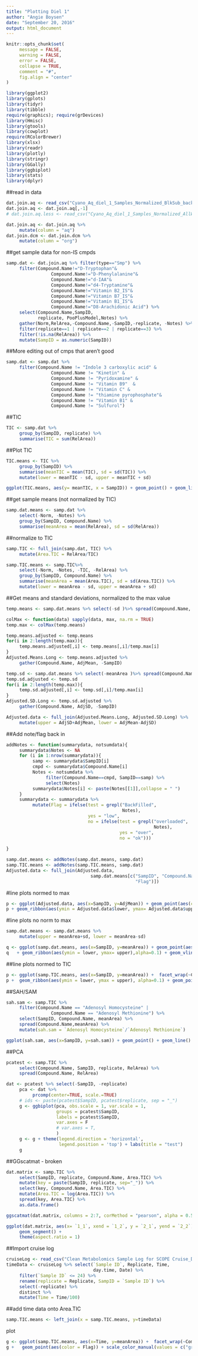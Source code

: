 ```yaml
---
title: "Plotting Diel 1"
author: "Angie Boysen"
date: "September 20, 2016"
output: html_document
---
```


```r
knitr::opts_chunk$set(  
     message = FALSE,
     warning = FALSE,
     error = FALSE, 
     collapse = TRUE,
     comment = "#",
     fig.align = "center"
)

library(ggplot2)
library(gplots)
library(tidyr)
library(tibble)
require(graphics); require(grDevices)
library(Hmisc)
library(gtools)
library(cowplot)
require(RColorBrewer)
library(xlsx)
library(readr)
library(plotly)
library(stringr)
library(GGally)
library(ggbiplot)
library(stats)
library(dplyr)
```

##read in data
```r
dat.join.aq <- read_csv("Cyano_Aq_diel_1_Samples_Normalized_BlkSub_backfill_2IS_noblk.csv")
dat.join.aq <- dat.join.aq[,-1]
# dat.join.aq.less <- read_csv("Cyano_Aq_diel_1_Samples_Normalized_AllWays_noblk.csv")
```

```r
dat.join.aq <- dat.join.aq %>%
     mutate(column = "aq")
dat.join.dcm <- dat.join.dcm %>%
     mutate(column = "org")
```


##get sample data for non-IS cmpds
```r
samp.dat <- dat.join.aq %>% filter(type=="Smp") %>%
     filter(Compound.Name!="D-Tryptophan"&
                 Compound.Name!="D-Phenylalanine"&
                 Compound.Name!="d-IAA"&
                 Compound.Name!="d4-Tryptamine"&
                 Compound.Name!="Vitamin B2_IS"&
                 Compound.Name!="Vitamin B7_IS"& 
                 Compound.Name!="Vitamin B1_IS"&
                 Compound.Name!="D8-Arachidonic Acid") %>%
     select(Compound.Name,SampID,
            replicate, PooPlusModel,Notes) %>% 
     gather(Norm,RelArea,-Compound.Name,-SampID,-replicate, -Notes) %>%
     filter(replicate==1 | replicate==2 | replicate==3) %>%
     filter(!is.na(RelArea)) %>%
     mutate(SampID = as.numeric(SampID))
```

##More editing out of cmps that aren't good
```r
samp.dat <- samp.dat %>%
     filter(Compound.Name != "Indole 3 carboxylic acid" &
                 Compound.Name != "Kinetin" &
                 Compound.Name != "Pyridoxamine" &
                 Compound.Name != "Vitamin B9"  &
                 Compound.Name != "Vitamin C" &
                 Compound.Name != "thiamine pyrophosphate"&
                 Compound.Name != "Vitamin B1" &
                 Compound.Name != "Sulfurol")
```

##TIC
```r
TIC <- samp.dat %>%
     group_by(SampID, replicate) %>%
     summarise(TIC = sum(RelArea))
```

##Plot TIC
```r
TIC.means <- TIC %>%
     group_by(SampID) %>%
     summarise(meanTIC = mean(TIC), sd = sd(TIC)) %>%
     mutate(lower = meanTIC - sd, upper = meanTIC + sd)

ggplot(TIC.means, aes(y= meanTIC, x = SampID)) + geom_point() + geom_line() + geom_ribbon(aes(ymin = TIC.means$lower, ymax= TIC.means$upper),alpha=0.1) + geom_vline(xintercept = c(5.5,11.5,17.5,23.5),linetype=2) 
```


##get sample means (not normalized by TIC)
```r
samp.dat.means <- samp.dat %>%
     select(-Norm, -Notes) %>%
     group_by(SampID, Compound.Name) %>%
     summarise(meanArea = mean(RelArea), sd = sd(RelArea))
```

##normalize to TIC
```r
samp.TIC <- full_join(samp.dat, TIC) %>%
     mutate(Area.TIC = RelArea/TIC) 

samp.TIC.means <- samp.TIC%>%
     select(-Norm, -Notes, -TIC, -RelArea) %>%
     group_by(SampID, Compound.Name) %>%
     summarise(meanArea = mean(Area.TIC), sd = sd(Area.TIC)) %>%
     mutate(lower = meanArea - sd, upper = meanArea + sd)
```


##Get means and standard deviations, normalized to the max value
```r
temp.means <- samp.dat.means %>% select(-sd )%>% spread(Compound.Name, meanArea)

colMax <- function(data) sapply(data, max, na.rm = TRUE)
temp.max <- colMax(temp.means)

temp.means.adjusted <- temp.means
for(i in 2:length(temp.max)){
     temp.means.adjusted[,i] <- temp.means[,i]/temp.max[i]
}
Adjusted.Means.Long <- temp.means.adjusted %>%
     gather(Compound.Name, AdjMean, -SampID)

temp.sd <- samp.dat.means %>% select(-meanArea )%>% spread(Compound.Name, sd)
temp.sd.adjusted <- temp.sd
for(i in 2:length(temp.max)){
     temp.sd.adjusted[,i] <- temp.sd[,i]/temp.max[i]
}
Adjusted.SD.Long <- temp.sd.adjusted %>%
     gather(Compound.Name, AdjSD, -SampID)

Adjusted.data <- full_join(Adjusted.Means.Long, Adjusted.SD.Long) %>%
     mutate(upper = AdjSD+AdjMean, lower = AdjMean-AdjSD)
```

##Add note/flag back in
```r
addNotes <- function(summarydata, notsumdata){
     summarydata$Notes <- NA
     for (i in 1:nrow(summarydata)){
          samp <- summarydata$SampID[i]
          cmpd <- summarydata$Compound.Name[i]
          Notes <- notsumdata %>%
               filter(Compound.Name==cmpd, SampID==samp) %>%
               select(Notes) 
          summarydata$Notes[i] <- paste(Notes[[1]],collapse = " ")
     }
     summarydata <- summarydata %>%
          mutate(Flag = ifelse(test = grepl("BackFilled",
                                            Notes),
                               yes = "low",
                               no = ifelse(test = grepl("overloaded",
                                                        Notes),
                                           yes = "over",
                                           no = "ok")))
     
}
```

```r
samp.dat.means <- addNotes(samp.dat.means, samp.dat)
samp.TIC.means <- addNotes(samp.TIC.means, samp.dat)
Adjusted.data <- full_join(Adjusted.data, 
                                samp.dat.means[c("SampID", "Compound.Name",
                                                 "Flag")])
```

#line plots normed to max
```r
p <- ggplot(Adjusted.data, aes(x=SampID, y=AdjMean)) + geom_point(aes(color = Flag)) + scale_color_manual(values = c("grey","black","red")) + geom_line() + facet_wrap(~Compound.Name, scales = "free")
p + geom_ribbon(aes(ymin = Adjusted.data$lower, ymax= Adjusted.data$upper),alpha=0.1) + geom_vline(xintercept = c(5.5,11.5,17.5,23.5),linetype=2) 
```

#line plots no norm to max
```r
samp.dat.means <- samp.dat.means %>%
     mutate(upper = meanArea+sd, lower = meanArea-sd)

q <- ggplot(samp.dat.means, aes(x=SampID, y=meanArea)) + geom_point(aes(color = Flag)) + scale_color_manual(values = c("grey","black","red")) + geom_line() +   facet_wrap(~Compound.Name, scales = "free") 
q   + geom_ribbon(aes(ymin = lower, ymax= upper),alpha=0.1) + geom_vline(xintercept = c(5.5,11.5,17.5,23.5),linetype=2)
```

##line plots normed to TIC
```r
p <- ggplot(samp.TIC.means, aes(x=SampID, y=meanArea)) +  facet_wrap(~Compound.Name, scales = "free")
p +  geom_ribbon(aes(ymin = lower, ymax = upper), alpha=0.1) + geom_point(aes(color = Flag)) + scale_color_manual(values = c("grey","black","red")) + geom_line() + geom_vline(xintercept = c(5.5,11.5,17.5,23.5),linetype=2) 
```

##SAH/SAM
```r
sah.sam <- samp.TIC %>%
     filter(Compound.Name == "Adenosyl Homocysteine" |
                 Compound.Name == "Adenosyl Methionine") %>%
     select(SampID, Compound.Name, meanArea) %>%
     spread(Compound.Name,meanArea) %>%
     mutate(sah.sam = `Adenosyl Homocysteine`/`Adenosyl Methionine`)

ggplot(sah.sam, aes(x=SampID, y=sah.sam)) + geom_point() + geom_line() + geom_vline(xintercept = c(5.5,11.5,17.5,23.5),linetype=2) 

```

##PCA
```r
pcatest <- samp.TIC %>%
     select(Compound.Name, SampID, replicate, RelArea) %>%
     spread(Compound.Name, RelArea)

dat <- pcatest %>% select(-SampID, -replicate)
     pca <- dat %>% 
          prcomp(center=TRUE, scale.=TRUE)
     # ids <- paste(pcatest$SampID, pcatest$replicate, sep = "_")
     g <- ggbiplot(pca, obs.scale = 1, var.scale = 1, 
                   groups = pcatest$SampID, 
                   labels = pcatest$SampID,
                   var.axes = F
                   # var.axes = T,
                   )
     g <- g + theme(legend.direction = 'horizontal', 
                    legend.position = 'top') + labs(title = "test")
     g
```

##GGscatmat - broken
```r
dat.matrix <- samp.TIC %>%
     select(SampID, replicate, Compound.Name, Area.TIC) %>%
     mutate(key = paste(SampID, replicate, sep="_")) %>%
     select(key, Compound.Name, Area.TIC) %>%
     mutate(Area.TIC = log(Area.TIC)) %>%
     spread(key, Area.TIC) %>%
     as.data.frame()

ggscatmat(dat.matrix, columns = 2:7, corMethod = "pearson", alpha = 0.5)

ggplot(dat.matrix, aes(x= `1_1`, xend = `1_2`, y = `2_1`, yend = `2_2`)) +
     geom_segment() + 
     theme(aspect.ratio = 1) 
```

##Import cruise log
```r
cruiseLog <- read_csv("Clean Metabolomics Sample Log for SCOPE Cruise_DIEL.csv")
timeData <- cruiseLog %>% select(`Sample ID`, Replicate, Time, 
                                 day.time, Date) %>%
     filter(`Sample ID` <= 24) %>%
     rename(replicate = Replicate, SampID = `Sample ID`) %>%
     select(-replicate) %>% 
     distinct %>%
     mutate(Time = Time/100)
```

##add time data onto Area.TIC
```r
samp.TIC.means <- left_join(x = samp.TIC.means, y=timeData)
```

plot
```r
g <- ggplot(samp.TIC.means, aes(x=Time, y=meanArea)) +  facet_wrap(~Compound.Name, scales = "free")
g +   geom_point(aes(color = Flag)) + scale_color_manual(values = c("grey","black","red")) + geom_line(aes(linetype=Date)) + geom_vline(xintercept = c(12),linetype=2) 
```

